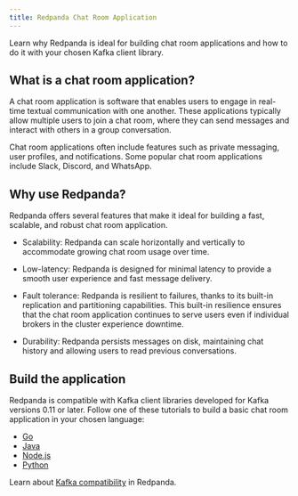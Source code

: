 ```yaml
---
title: Redpanda Chat Room Application
---
```


<head>
    <meta name="title" content="Redpanda Chat Room Application | Redpanda Docs"/>
    <meta name="description" content="Learn why Redpanda is ideal for building chat room applications and how to do it with your chosen Kafka client library."/>
    <link rel="canonical" href="https://docs.redpanda.com/docs/develop/chat-room/" />
</head>


Learn why Redpanda is ideal for building chat room applications and how to do it with your chosen Kafka client library.

## What is a chat room application?

A chat room application is software that enables users to engage in real-time textual communication with one another. These applications typically allow multiple users to join a chat room, where they can send messages and interact with others in a group conversation.

Chat room applications often include features such as private messaging, user profiles, and notifications. Some popular chat room applications include Slack, Discord, and WhatsApp.

## Why use Redpanda?

Redpanda offers several features that make it ideal for building a fast, scalable, and robust chat room application.

- Scalability: Redpanda can scale horizontally and vertically to accommodate growing chat room usage over time.

- Low-latency: Redpanda is designed for minimal latency to provide a smooth user experience and fast message delivery.

- Fault tolerance: Redpanda is resilient to failures, thanks to its built-in replication and partitioning capabilities. This built-in resilience ensures that the chat room application continues to serve users even if individual brokers in the cluster experience downtime.

- Durability: Redpanda persists messages on disk, maintaining chat history and allowing users to read previous conversations.

## Build the application

Redpanda is compatible with Kafka client libraries developed for Kafka versions 0.11 or later. Follow one of these tutorials to build a basic chat room application in your chosen language:

- [Go](../guide-go)
- [Java](../guide-java)
- [Node.js](../guide-nodejs)
- [Python](../guide-python)

<SuggestedReading/>

Learn about [Kafka compatibility](../kafka-clients) in Redpanda.
